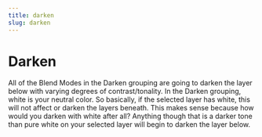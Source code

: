 ```yaml
---
title: darken
slug: darken
---
```


# Darken

All of the Blend Modes in the Darken grouping are going to darken the layer below with varying degrees of contrast/tonality. In the Darken grouping, white is your neutral color. So basically, if the selected layer has white, this will not affect or darken the layers beneath. This makes sense because how would you darken with white after all? Anything though that is a darker tone than pure white on your selected layer will begin to darken the layer below.